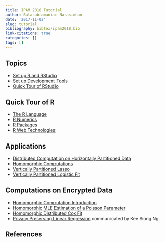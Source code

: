 ```yaml
---
title: IPAM 2018 Tutorial
author: Balasubramanian Narasimhan
date: '2017-11-02'
slug: tutorial
bibliography: bibtex/ipam2018.bib
link-citations: true
categories: []
tags: []
---
```


## Topics

- [Set up R and RStudio](/post/tutorial/setup-R/)
- [Set up Development Tools](/post/tutorial/setup-R-dev/)
- [Quick Tour of RStudio](/post/tutorial/R-Studio/)

## Quick Tour of R

- [The R Language](/post/tutorial/R-Tour/)
- [R Numerics](/post/tutorial/R-Numerics/)
- [R Packages](/post/tutorial/R-Packages/)
- [R Web Technologies](/post/tutorial/R-Web-Tech/)

## Applications 

- [Distributed Computation on Horizontally Partitioned Data](/post/tutorial/horizontal-partioning/)
- [Homomorphic Computations](/post/tutorial/horizontal/)
- [Vertically Partitioned Lasso](/post/tutorial/vertical-partitioned-lasso/)
- [Vertically Partitioned Logistic Fit](/post/tutorial/vertical-partitioned-logistic-ridged/)

## Computations on Encrypted Data

- [Homomorphic Computation Introduction](/post/tutorial/homomorphing-intro/)
- [Homomorphic MLE Estimation of a Poisson Parameter](/post/tutorial/homomorphing-mle/)
- [Homomorphic Distributed Cox Fit](/post/tutorial/homomorphing-DHCox/)
- [Privacy Preserving Linear Regression](/post/tutorial/homomorphing-regression) communicated by
  Kee Siong Ng. 



## References
